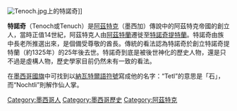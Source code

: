 [[File:Tenoch.jpg|frame]]上的特諾奇]]

'''特諾奇'''（Tenoch或Tenuch）是[[阿茲特克|阿茲特克]]（墨西加）傳說中的阿茲特克帝國的創立人，當時正值14世紀，阿茲特克人由[[阿茲特蘭|阿茲特蘭]]遷徙至[[特諾奇提特蘭|特諾奇提特蘭]]。特諾奇由族中長老所推選出來，是個備受尊敬的酋長。傳統的看法認為特諾奇於創立特諾奇提特蘭（約1325年）的25年後去世。特諾奇到底是被後世神化的歷史人物，還是只不過是虛構人物，歷史學家目前仍然未有一致的看法。

在[[墨西哥國旗|墨西哥國旗]]中可找到以[[納瓦特爾語|納瓦特爾語]][[符號|符號]]寫成他的名字：“Tetl”的意思是「石」，而“Nochtli”則解作仙人掌。

{{君王小作品}}

[[Category:墨西哥人|Category:墨西哥人]]
[[Category:墨西哥歷史|Category:墨西哥歷史]]
[[Category:阿茲特克|Category:阿茲特克]]